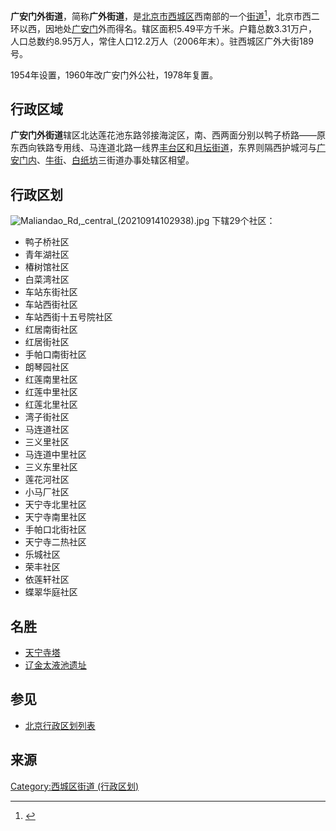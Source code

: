 {{About|北京一个简称“广外”的区域|简称同为“广外”的大学|广东外语外贸大学}}
{{中国乡级行政区
|景观照片文件名 = 201606̟ Shoupakou Bridge.jpg
|景观照片描述 = 广外大街与手帕口桥
|汉语拼音 = 
|其他语言 = 
|其他语言名称 = 
|旧称 = 
|地名出处 = 地处[[广安门|广安门]]外
|位置图文件名 = 
|位置图描述 = 
|自定义图片= 
|建置时间 = 
|政府驻地 = 
|毗邻 = 
|总面积 = 
|总人口 = 
|总人口年份 = 
|户籍人口 = 
|户籍人口年份 = 
|常住人口 = 
|常住人口年份 = 
|人口密度 = 
|GDP = 
|GDP年份 = 
|邮政编码 = 
|电话区号 = 10
|官方网站 = 
|网站名称 = 
|11/01/02/020/000}}

'''广安门外街道'''，简称'''广外街道'''，是[[北京市|北京市]][[西城区|西城区]]西南部的一个[[街道办事处|街道]]<ref>{{PRC admin/ref sgc|{{PRC admin/parent|11/01/02/020/000}}}}</ref>，北京市西二环以西，因地处[[广安门|广安门]]外而得名。辖区面积5.49平方千米。户籍总数3.31万户，人口总数约8.95万人，常住人口12.2万人（2006年末）。驻西城区广外大街189号。

1954年设置，1960年改广安门外公社，1978年复置。

== 行政区域 ==
'''广安门外街道'''辖区北达莲花池东路邻接海淀区，南、西两面分别以鸭子桥路——原东西向铁路专用线、马连道北路一线界[[丰台区|丰台区]]和[[月坛街道|月坛街道]]，东界则隔西护城河与[[广安门内街道|广安门内]]、[[牛街街道|牛街]]、[[白纸坊街道|白纸坊]]三街道办事处辖区相望。

== 行政区划 ==
[[File:Maliandao_Rd,_central_(20210914102938).jpg|thumb]]
下辖29个社区：
*鸭子桥社区
*青年湖社区
*椿树馆社区
*白菜湾社区
*车站东街社区
*车站西街社区
*车站西街十五号院社区
*红居南街社区
*红居街社区
*手帕口南街社区
*朗琴园社区
*红莲南里社区
*红莲中里社区
*红莲北里社区
*湾子街社区
*马连道社区
*三义里社区
*马连道中里社区
*三义东里社区
*莲花河社区
*小马厂社区
*天宁寺北里社区
*天宁寺南里社区
*手帕口北街社区
*天宁寺二热社区
*乐城社区
*荣丰社区
*依莲轩社区
*蝶翠华庭社区

==名胜==
*[[天宁寺塔_(北京)|天宁寺塔]]
*[[辽金太液池遗址|辽金太液池遗址]]

==参见==
{{Commonscat|Guanganmenwai Subdistrict}}
*[[北京行政区划列表|北京行政区划列表]]

==来源==
{{Reflist|2}}

{{北京市西城区行政区划}}
{{北京行政区划小作品}}

[[Category:西城区街道_(行政区划)|Category:西城区街道 (行政区划)]]